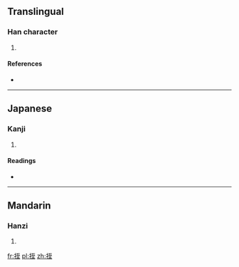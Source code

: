 ==Translingual==

===Han character===
{{Han char|rn=64|rad=手|as=06|sn=9|four=5101<sub>4</sub>|canj=手一戈土 (QMIG)}}

# {{defn|Han|sort=手06}}

====References====
* {{Han ref|kx=0429.110|dkj=12025|dj=0778.060|hdz=31868.130|uh=6303|ud=25347|bh=CED9|bd=52953}}

----

==Japanese==

===Kanji===
{{ja-kanji|grade=|rs=手06}}

# {{defn|Japanese|sort=手06}}

====Readings====
* {{ja-readings|on=[[ちつ]] (chitsu), [[じち]] (jichi), [[てつ]] (tetsu), [[でち]] (dechi)|kun=[[さす]] (sasu)}}

----

==Mandarin==

===Hanzi===
{{cmn-hanzi|pin=[[zhì]] ([[zhi4]])|wg=chih<sup>4</sup>}}

# {{defn|Mandarin|sort=手06}}

[[fr:挃]]
[[pl:挃]]
[[zh:挃]]